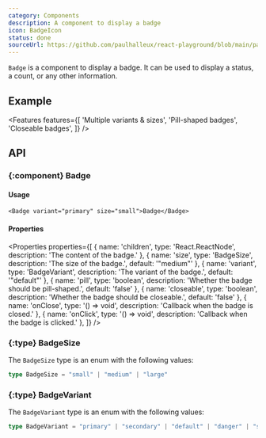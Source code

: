 ```yaml
---
category: Components
description: A component to display a badge
icon: BadgeIcon
status: done
sourceUrl: https://github.com/paulhalleux/react-playground/blob/main/packages/playground/src/components/Badge/Badge.tsx
---
```


`Badge` is a component to display a badge. It can be used to display a status, a count, or any other information.

## Example

<Example name="Badge" highlight="22-24,27-29,32-34" />

<Features features={[
  'Multiple variants & sizes',
  'Pill-shaped badges',
  'Closeable badges',
]} />

## API

### \{:component} Badge

#### Usage

```tsx
<Badge variant="primary" size="small">Badge</Badge>
```

#### Properties

<Properties properties={[
  { name: 'children', type: 'React.ReactNode', description: 'The content of the badge.' },
  { name: 'size', type: 'BadgeSize', description: 'The size of the badge.', default: '"medium"' },
  { name: 'variant', type: 'BadgeVariant', description: 'The variant of the badge.', default: '"default"' },
  { name: 'pill', type: 'boolean', description: 'Whether the badge should be pill-shaped.', default: 'false' },
  { name: 'closeable', type: 'boolean', description: 'Whether the badge should be closeable.', default: 'false' },
  { name: 'onClose', type: '() => void', description: 'Callback when the badge is closed.' },
  { name: 'onClick', type: '() => void', description: 'Callback when the badge is clicked.' },
]} />

### \{:type} BadgeSize

The `BadgeSize` type is an enum with the following values:

```ts
type BadgeSize = "small" | "medium" | "large"
```

### \{:type} BadgeVariant

The `BadgeVariant` type is an enum with the following values:

```ts
type BadgeVariant = "primary" | "secondary" | "default" | "danger" | "success" | "info" | "ghost"
```